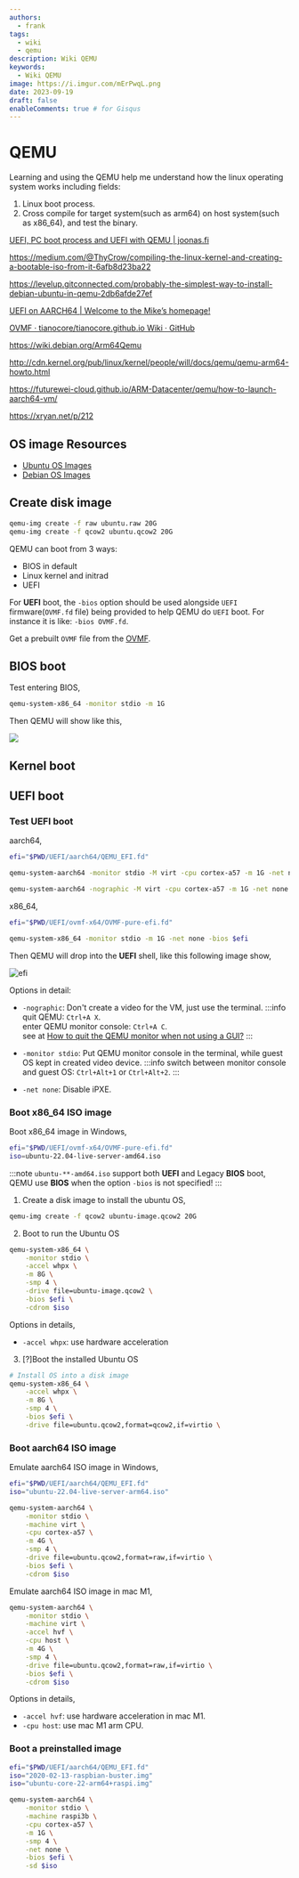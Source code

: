```yaml
---
authors:
  - frank
tags:
  - wiki
  - qemu
description: Wiki QEMU
keywords:
  - Wiki QEMU
image: https://i.imgur.com/mErPwqL.png
date: 2023-09-19
draft: false
enableComments: true # for Gisqus
---
```


# QEMU

Learning and using the QEMU help me understand how the linux operating system works including fields:

1. Linux boot process.
2. Cross compile for target system(such as arm64) on host system(such as x86_64), and test the binary.

[UEFI, PC boot process and UEFI with QEMU | joonas.fi](https://joonas.fi/2021/02/uefi-pc-boot-process-and-uefi-with-qemu/)

https://medium.com/@ThyCrow/compiling-the-linux-kernel-and-creating-a-bootable-iso-from-it-6afb8d23ba22

https://levelup.gitconnected.com/probably-the-simplest-way-to-install-debian-ubuntu-in-qemu-2db6afde27ef

[UEFI on AARCH64 | Welcome to the Mike’s homepage!](https://krinkinmu.github.io/2020/11/21/EFI-aarch64.html)

[OVMF · tianocore/tianocore.github.io Wiki · GitHub](https://github.com/tianocore/tianocore.github.io/wiki/OVMF)

https://wiki.debian.org/Arm64Qemu

http://cdn.kernel.org/pub/linux/kernel/people/will/docs/qemu/qemu-arm64-howto.html

https://futurewei-cloud.github.io/ARM-Datacenter/qemu/how-to-launch-aarch64-vm/

https://xryan.net/p/212

## OS image Resources

- [Ubuntu OS Images](https://cdimage.ubuntu.com/)
- [Debian OS Images](https://cdimage.debian.org/)


<!--truncate-->


## Create disk image

```sh
qemu-img create -f raw ubuntu.raw 20G
qemu-img create -f qcow2 ubuntu.qcow2 20G
```

QEMU can boot from 3 ways:

- BIOS in default
- Linux kernel and initrad
- UEFI

For **UEFI** boot, the `-bios` option should be used alongside `UEFI` firmware(`OVMF.fd` file) being provided to help QEMU do `UEFI` boot. For instance it is like: `-bios OVMF.fd`.

Get a prebuilt `OVMF` file from the [OVMF](https://www.kraxel.org/repos/jenkins/edk2/).

## BIOS boot

Test entering BIOS,

```sh
qemu-system-x86_64 -monitor stdio -m 1G
```

Then QEMU will show like this,

![](../attachments/images/bios.png)


## Kernel boot

## UEFI boot

### Test UEFI boot

aarch64,

```sh
efi="$PWD/UEFI/aarch64/QEMU_EFI.fd"

qemu-system-aarch64 -monitor stdio -M virt -cpu cortex-a57 -m 1G -net none -bios $efi

qemu-system-aarch64 -nographic -M virt -cpu cortex-a57 -m 1G -net none -bios $efi
```

x86_64,

```sh
efi="$PWD/UEFI/ovmf-x64/OVMF-pure-efi.fd"

qemu-system-x86_64 -monitor stdio -m 1G -net none -bios $efi
```

Then QEMU will drop into the **UEFI** shell, like this following image show,

![efi](../attachments/images/efi.png)

Options in detail:

- `-nographic`: Don't create a video for the VM, just use the terminal.
:::info
quit QEMU: `Ctrl+A X`.  
enter QEMU monitor console: `Ctrl+A C`.  
see at [How to quit the QEMU monitor when not using a GUI?](https://superuser.com/questions/1087859/how-to-quit-the-qemu-monitor-when-not-using-a-gui)
:::

- `-monitor stdio`: Put QEMU monitor console in the terminal, while guest OS kept in created video device.
:::info
switch between monitor console and guest OS: `Ctrl+Alt+1` or `Ctrl+Alt+2`.
:::

- `-net none`: Disable iPXE.

### Boot x86_64 ISO image

Boot x86_64 image in Windows,

```sh
efi="$PWD/UEFI/ovmf-x64/OVMF-pure-efi.fd"
iso=ubuntu-22.04-live-server-amd64.iso
```

:::note
`ubuntu-**-amd64.iso` support both **UEFI** and Legacy **BIOS** boot, QEMU use **BIOS** when the option `-bios` is not specified!
:::

1. Create a disk image to install the ubuntu OS,

```sh
qemu-img create -f qcow2 ubuntu-image.qcow2 20G
```

2. Boot to run the Ubuntu OS

```sh
qemu-system-x86_64 \
    -monitor stdio \
    -accel whpx \
    -m 8G \
    -smp 4 \
    -drive file=ubuntu-image.qcow2 \
    -bios $efi \
    -cdrom $iso
```

Options in details,

- `-accel whpx`: use hardware acceleration

3. [?]Boot the installed Ubuntu OS

```sh
# Install OS into a disk image
qemu-system-x86_64 \
    -accel whpx \
    -m 8G \
    -smp 4 \
    -bios $efi \
    -drive file=ubuntu.qcow2,format=qcow2,if=virtio \
```

### Boot aarch64 ISO image

Emulate aarch64 ISO image in Windows,

```sh
efi="$PWD/UEFI/aarch64/QEMU_EFI.fd"
iso="ubuntu-22.04-live-server-arm64.iso"

qemu-system-aarch64 \
    -monitor stdio \
    -machine virt \
    -cpu cortex-a57 \
    -m 4G \
    -smp 4 \
    -drive file=ubuntu.qcow2,format=raw,if=virtio \
    -bios $efi \
    -cdrom $iso
```

Emulate aarch64 ISO image in mac M1,

```sh
qemu-system-aarch64 \
    -monitor stdio \
    -machine virt \
    -accel hvf \
    -cpu host \
    -m 4G \
    -smp 4 \
    -drive file=ubuntu.qcow2,format=raw,if=virtio \
    -bios $efi \
    -cdrom $iso
``` 

Options in details,

- `-accel hvf`: use hardware acceleration in mac M1.
- `-cpu host`: use mac M1 arm CPU.

### Boot a preinstalled image

```sh
efi="$PWD/UEFI/aarch64/QEMU_EFI.fd"
iso="2020-02-13-raspbian-buster.img"
iso="ubuntu-core-22-arm64+raspi.img"
```

```sh
qemu-system-aarch64 \
    -monitor stdio \
    -machine raspi3b \
    -cpu cortex-a57 \
    -m 1G \
    -smp 4 \
    -net none \
    -bios $efi \
    -sd $iso
```